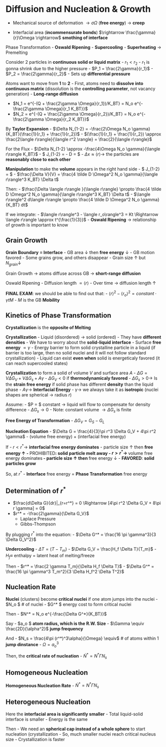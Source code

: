 # Diffusion and Nucleation & Growth

- Mechanical source of deformation $\rightarrow \sigma \Omega$ (**free energy**) $\rightarrow$ **creep**

- Interfacial area (**incommensurate bonds**) $\rightarrow \frac{\gamma}{r}\Omega \rightarrow$ **smothing of interface**

Phase Transformation
- **Oswald Ripening**
- **Supercooling**
- **Superheating** $\rightarrow$ Premelting

Consider 2 particles in **continuous solid or liquid matrix**
- $r_1 < r_2$
    - $r_1$ is gonna shrink due to the higher pressure
    - $P_1 = \frac{2\gamma}{r_1}$
    - $P_2 = \frac{2\gamma}{r_2}$
        - Sets up **differential pressure**
        
Atoms want to move from **1** to **2**
- First, atoms need to **dissolve into continuous matrix** (dissolution is the **controlling parameter**, not vacancy generation)
    - **Long-range diffusion**

- $N_1 = e^{-(Q + \frac{2\gamma \Omega}{r_1})/K_BT} = N_o e^{-\frac{2\gamma \Omega}{r_1 K_BT}}$
- $N_2 = e^{-(Q + \frac{2\gamma \Omega}{r_2})/K_BT} = N_o e^{-\frac{2\gamma \Omega}{r_2 K_BT}}$

By **Taylor Expansion**
- $\Delta N_{1-2} = -\frac{2\Omega N_o \gamma}{K_BT}(\frac{1}{r_1} + \frac{1}{r_2})$
    - $(\frac{1}{r_1} + \frac{1}{r_2}) \approx \frac{2\langle r\rangle}{\langle r^2 \rangle} = \frac{2}{\langle r\rangle}$
    
For the Flux
- $\Delta N_{1-2} \approx -\frac{4\Omega N_o \gamma}{\langle r\rangle K_BT}$
- $ J_{1-2} = - \tilde D \frac{\Delta N_{1-2}}{\langle r\rangle} = \frac{\tilde D 4\Omega N_o \gamma}{\langle r\rangle^2 K_BT}$
    - $\Delta x \approx \langle r\rangle \rightarrow$ the particles are **reasonably close to each other**
    
**Manipulation** to make the **volume** appears in the right hand side
- $ J_{1-2} \frac{1}{\langle r\rangle} = \frac{4 \tilde D \Omega N_o \gamma}{\langle r\rangle^3 K_BT}$
- $\frac{\Delta V}{V} = \frac{4 \tilde D \Omega^2 N_o \gamma}{\langle r\rangle^3 K_BT} \Delta t$

Then:
- $\frac{\Delta \langle r\rangle }{\langle r\rangle} \propto \frac{4 \tilde D \Omega^2 N_o \gamma}{\langle r\rangle^3 K_BT} \Delta t$
- $\langle r\rangle^2 d\langle r\rangle \propto \frac{4 \tilde D \Omega^2 N_o \gamma}{K_BT} dt$

If we integrate:
- $\langle r\rangle^3 - \langle r_o\rangle^3 = Kt \Rightarrow \langle r\rangle \approx t^{\frac{1}{3}}$
    - **Oswald Ripening** $\rightarrow$ relationship of growth is important to know
    
## Grain Growth

**Grain Boundary** $\equiv$ **Interface**
- GB area $\downarrow$ then **free energy** $\downarrow$
- GB motion favored
- Some grains grow, and others disappear
- Grain size $\uparrow$ but $N_{grain} \downarrow$

Grain Growth $\rightarrow$ atoms diffuse across GB $\rightarrow$ **short-range diffusion**

Oswald Ripening
- Diffusion length $\propto \langle r \rangle$
- Over time $\rightarrow$ diffusion length $\uparrow$

**FINAL EXAM**: we should be able to find out that:
- $\langle r \rangle^2 - \langle r_o \rangle^2 = constant \cdot \gamma t M$
    - $M$ is the GB **Mobility**
  
## Kinetics of Phase Transformation

**Crystallization** is the **opposite of Melting**

**Crystallization**
- Liquid (disordered) $\rightarrow$ solid (ordered)
- They have **different densities**
- We have to worry about the **solid-liquid interface**
    - Surface **free energy** $\propto \gamma$
    - Energy barrier to form solid crystalline particle in a liquid (if barrier is too large, then no solid nuclei and it will not follow standard crystallization)
        - Liquid can exist **even when** solid is energeticaly favored (it can reach supercooled states)
        
**Crystallization** to form a solid of volume $V$ and surface area $A$
- $\Delta G = V \Delta G_V + V \Delta G_s + A\gamma$
    - $\Delta G_V < 0$ if **thermodynamicaly favored**
    - $\Delta G_s > 0 \rightarrow$ Is the **strain free energy** if solid phase has different **density** than the liquid phase
    - $A\gamma \rightarrow$ **Interfacial Energy**
        - $\gamma \rightarrow$ we always take it as **isotropic** (nuclei shapes are spherical $\rightarrow$ radius $r$)
        
Assume:
- $P = $ constant $\rightarrow$ liquid will flow to compensate for density difference
    - $\Delta G_s \rightarrow 0$
    - Note: constant volume $\rightarrow \Delta G_s$ is finite
    
**Free Energy of Transformation**
- $\Delta G_V = G_S - G_L$

**Nucleation Equation**
- $\Delta G = \frac{4}{3}\pi r^3 \Delta G_V + 4\pi r^2 \gamma$
    - (volume free energy) + (interfacial free energy)
  
If
- $r < r^* \rightarrow$ **interfacial free energy dominates**
    - particle size $\uparrow$ then **free energy $\uparrow$
        - **PROHIBITED**: solid particle melt away
- $r > r^* \rightarrow$ **volume free energy dominates**
    - particle size $\uparrow$ then **free energy $\downarrow$
        - **FAVORED**: **solid particles grow**
        
So, at $r^*$
- **Interface** free energy $=$ **Phase Transformation** free energy

## Determination of $r^*$

- $\frac{d\Delta G}{dr}|_{r=r^*} = 0 \Rightarrow [4\pi r^2 \Delta G_V + 8\pi r \gamma] = 0$
- $r^* = -\frac{2\gamma}{\Delta G_V}$
    - Laplace Pressure
    - Gibbs-Thompson
    
By plugging $r^*$ into the equation:
- $\Delta G^* = \frac{16 \pi \gamma^3}{3 \Delta G_V^2}$

**Undercooling**
- $\Delta T = (T - T_m)$
- $\Delta G_V = \frac{H_f \Delta T}{T_m}$
    - $H_f \equiv$ enthalpy = latent heat of melting/freeze
    
Then
- $r^* = \frac{2 \gamma T_m}{\Delta H_f \Delta T}$
- $\Delta G^* = \frac{16 \pi \gamma^3 T_m^2}{3 \Delta H_f^2 \Delta T^2}$

## Nucleation Rate

**Nuclei** (clusters) become **critical nuclei** if one atom jumps into the nuclei
- $N_o \equiv $ # of nuclei
- $\Delta G^* \equiv $ energy cost to form critical nuclei

Then
- $N^* = N_o e^{-\frac{\Delta G^*}{K_BT}}$

Say
- $\alpha \equiv a_o \equiv $ **atom radius, which is the R.W. Size**
- $\Gamma \equiv \frac{2D}{\alpha^2}$ **jump frequency**

And
- $N_s = \frac{4\pi (r^*)^3\alpha}{\Omega} \equiv$ # of atoms within $1$ **jump dinstance**
    - $\Omega = a_o^3$
    
Then, the **critical rate of nucleation**
- $\dot N^*  = N^* \Gamma N_s$

## Homogeneous Nucleation

**Homogeneous Nucleation Rate**
- $\dot N^*  = N^* \Gamma N_s$

## Heterogeneous Nucleation

Here the **interfacial area is significantly smaller**
- Total liquid-solid interface is smaller
- Energy is the same

Then
- We need an **spherical cap instead of a whole sphere** to start nucleation (crystallization
- So, much smaller nuclei reach critical nucleus size
- Crystallization is faster
